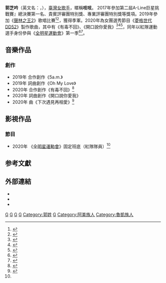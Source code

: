 {{歌手
| 姓名 = 郭芝吟
| 類型 = 歌手
| 圖片 = 
| 圖片尺寸 = 
| 圖片簡介 = 
| 羅馬拼音 = 
| 英文名 = ChihChih Kuo
| 暱稱 = 吱吱、吱吱公主
| 國籍 = {{ROC}}
| 民族 = [[阿美族|阿美族]]、[[魯凱族|魯凱族]]混血
| 籍貫 = 
| 出生日期 = {{birth date and age|1995|04|28}}
| 出生地點 = {{TWN}}[[臺東縣|臺東縣]][[臺東市|臺東市]]
| 職業 = [[創作歌手|創作歌手]]
| 語言 = [[中華民國國語|國語]]、[[英語|英語]]、[[阿美語|阿美語]]
| 教育程度 = [[中山醫學大學|中山醫學大學]]醫學社會暨社會工作學系
| 配偶 = 
| 音樂類型 = [[華語流行音樂|華語流行音樂]]
| 演奏樂器 = [[歌唱|歌唱]]、[[吉他|吉他]]、[[爵士鼓|爵士鼓]]
| 出道地點 = {{TWN}}
| 出道時間 = 
| 出道作 = 
| 代表作 = '''歌曲'''<br>《5a.m.》<br>《Oh My Love》<br>《有毒不回》<br>《開口說你愛我》<!--參照人物信息框說明，代表作最多別超過五個。--><br>
| 活躍年代 = 2019年至今
| 唱片公司 = 
| 經紀公司 = 有聲娛樂
| 網站 = 
| 相關團體 =
| IMDb = 
| goldenbellawards =
}}

'''郭芝吟'''（英文名：{{lang|en|ChihChih Kuo}}，{{bd|1995年|4月28日|catIdx=Guo郭}}），[[臺灣|臺灣]][[女歌手|女歌手]]，暱稱'''吱吱'''。
2017年參加第二屆A-Line巨星挑戰賽』總決賽第一名、貴賓評審團特別獎、專業評審團特別獎等獎項。2019年參加《[[聲林之王2|聲林之王2]]》歌唱比賽<ref>{{cite news |author1=許逸群 |title=吱吱翻唱鄧紫棋《倒數》首次挑戰Live Session錄製 |url=https://star.ettoday.net/news/1783284 |accessdate=2021-02-04 |work=ETtoday星光雲 |date=2020-08-12}}</ref><ref name="《全明星運動會》5大女神來了">{{cite news |author1=羅凌筠 |title=《全明星運動會》5大女神來了　盤點她們熱血圈粉瞬間 |url=https://www.nownews.com/news/5178575 |accessdate=2021-02-04 |work=NOWnews 今日新聞 |date=2021-02-01}}</ref>，獲得季軍。2020年為女團選秀節目《[[菱格世代DD52|菱格世代DD52]]》製作歌曲，其中有《有毒不回》、《開口說你愛我》<ref>{{Cite web |url=https://star.ettoday.net/news/1757488/ |title=吱吱改編洗腦神曲《有毒不回》　網一聽回不去了：這歌有毒 |publisher=ETtoday星光雲}}</ref><ref>{{Cite web |url=https://www.nownews.com/news/entertainment/5031240/ |title=《菱格世代》洗腦神曲爆紅　吱吱改編《有毒不回》秀歌技 |publisher=NOWnews 今日新聞 |accessdate=2020-08-28 |archive-date=2020-07-25 |archive-url=https://web.archive.org/web/20200725082731/https://www.nownews.com/news/entertainment/5031240 |dead-url=no }}</ref><ref>{{Cite web|url=https://star.ettoday.net/news/1765005/|title=吱吱再創《DD52》神曲　網直呼「可以C位出道了」|publisher=ETtoday星光雲|accessdate=2020-08-28|archive-date=2020-07-20|archive-url=https://web.archive.org/web/20200720101546/https://star.ettoday.net/news/1765005|dead-url=no}}</ref>，同年以紅隊運動選手身份參與《[[全明星運動會|全明星運動會]]》第一季<ref>{{cite news |author1=林怡秀 |title=「全明星運動會」總冠軍賽 吸120萬人收看 |url=https://stars.udn.com/star/story/10091/5184047 |accessdate=2021-02-04 |work=聯合報 |date=2021-01-18}}</ref><ref>{{cite news |author1=馬維芬 |title=《全明星》首季收視創新高 參賽明星人氣竄升 |url=https://www.epochtimes.com/b5/21/1/19/n12696784.htm |accessdate=2021-02-04 |work=大紀元 |date=2021-01-19}}</ref>。

== 音樂作品 ==
===創作===
*2019年 合作創作《5a.m.》
*2019年 詞曲創作《Oh My Love》
*2020年 合作創作《有毒不回》<ref>{{cite news |author1=娛樂中心 |title=華語樂壇硬實力　5大最強女聲登《LiveAsia》開唱 |url=https://www.setn.com/News.aspx?NewsID=892690 |accessdate=2021-02-04 |work=三立新聞網 |date=2021-02-04}}</ref>
*2020年 詞曲創作《開口說你愛我》
*2020年 曲《下次遇見再相愛》<ref>{{cite news |author1=許逸群 |title=《聲林》莊凌芸新歌融化粉絲　「學妹」吱吱為她量身打造 |url=https://star.ettoday.net/news/1852678 |accessdate=2021-02-04 |work=ETtoday星光雲 |date=2020-11-12}}</ref>

== 影視作品 ==
===節目===
*2020年 《[[全明星運動會|全明星運動會]]》固定班底（紅隊隊員）<ref name="《全明星運動會》5大女神來了"></ref>

==参考文獻==
{{Reflist|2}}

== 外部連結 ==
<!-- 維基百科不是網頁收集處，非官方成立的歌迷/影迷/支援者/後援會網站、網頁、部落格、論壇等的連結，以及YouTube、Google Video之類的影像連結並不適合放在維基百科條目裡，請參考「Wikipedia:不適合維基百科的文章」。-->

*{{Facebook|chihchih0428|郭芝吟ChihChih-吱吱 }}
*{{instagram|kkkk341448}}
*{{Youtube|channel=UCJiYAb8ZbqSx-M2MpA_QfPg}}
{{全明星運動會|cat=郭}}
{{Authority control}}
{{Portal bar|中華民國|台灣|人物|音樂}}

{{DEFAULTSORT:Guo ChihChih}}
[[Category:台灣女歌手|G]]
[[Category:台灣華語流行音樂歌手|G]]
[[Category:中山醫學大學校友|G]]
[[Category:臺東縣人|G]]
[[Category:郭姓|Category:郭姓]]
[[Category:台灣原住民歌手|G]]
[[Category:阿美族人|Category:阿美族人]]
[[Category:魯凱族人|Category:魯凱族人]]